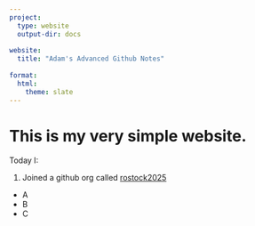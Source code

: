 ```yaml
---
project:
  type: website
  output-dir: docs
  
website: 
  title: "Adam's Advanced Github Notes"
  
format: 
  html:
    theme: slate
---
```


# This is my very simple website. 

Today I: 

1. Joined a github org called [rostock2025](https://github.org/rostock2025/)

- A 
- B
- C





